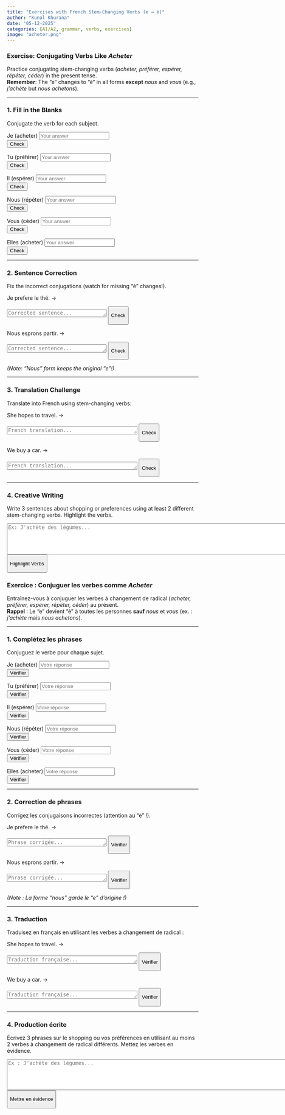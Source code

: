 ```yaml
---
title: "Exercises with French Stem-Changing Verbs (e → è)"
author: "Kunal Khurana"
date: "05-12-2025"
categories: [A1/A2, grammar, verbs, exercises]
image: "acheter.png"
---
```


:::: {.content-visible when-profile="english"}
### Exercise: Conjugating Verbs Like *Acheter*

Practice conjugating stem-changing verbs (*acheter, préférer, espérer, répéter, céder*) in the present tense.\
**Remember**: The "e" changes to "è" in all forms **except** *nous* and *vous* (e.g., *j'achète* but *nous achetons*).

------------------------------------------------------------------------

### 1. Fill in the Blanks

Conjugate the verb for each subject.

Je (acheter) <input type="text" placeholder="Your answer">\
<button onclick="revealAnswer(this, 'J\'achète un livre.')">Check</button>\

Tu (préférer) <input type="text" placeholder="Your answer">\
<button onclick="revealAnswer(this, 'Tu préfères le café.')">Check</button>\

Il (espérer) <input type="text" placeholder="Your answer">\
<button onclick="revealAnswer(this, 'Il espère gagner.')">Check</button>\

Nous (répéter) <input type="text" placeholder="Your answer">\
<button onclick="revealAnswer(this, 'Nous répétons la chanson.')">Check</button>\

Vous (céder) <input type="text" placeholder="Your answer">\
<button onclick="revealAnswer(this, 'Vous cédez la place.')">Check</button>\

Elles (acheter) <input type="text" placeholder="Your answer">\
<button onclick="revealAnswer(this, 'Elles achètent des fleurs.')">Check</button>\

```{=html}
<script>
function revealAnswer(button, correctAnswer) {
    const feedback = button.nextElementSibling.nextElementSibling;
    feedback.textContent = correctAnswer;
    feedback.style.color = "blue";
}
</script>
```

------------------------------------------------------------------------

### 2. Sentence Correction

Fix the incorrect conjugations (watch for missing "è" changes!).

Je prefere le thé. →

```{=html}
<textarea rows="1" cols="30" placeholder="Corrected sentence..."></textarea>
```

<button onclick="checkCorrection(this.previousElementSibling, &#39;Je préfère le thé.&#39;)">

Check

</button>

Nous esprons partir. →

```{=html}
<textarea rows="1" cols="30" placeholder="Corrected sentence..."></textarea>
```

<button onclick="checkCorrection(this.previousElementSibling, &#39;Nous espérons partir.&#39;)">

Check

</button>

*(Note: "Nous" form keeps the original "e"!)*

------------------------------------------------------------------------

### 3. Translation Challenge

Translate into French using stem-changing verbs:

She hopes to travel. →

```{=html}
<textarea rows="1" cols="40" placeholder="French translation..."></textarea>
```

<button onclick="checkTranslation(this.previousElementSibling, &#39;Elle espère voyager.&#39;)">

Check

</button>

We buy a car. →

```{=html}
<textarea rows="1" cols="40" placeholder="French translation..."></textarea>
```

<button onclick="checkTranslation(this.previousElementSibling, &#39;Nous achetons une voiture.&#39;)">

Check

</button>

------------------------------------------------------------------------

### 4. Creative Writing

Write 3 sentences about shopping or preferences using at least 2 different stem-changing verbs. Highlight the verbs.

```{=html}
<textarea rows="5" cols="100" placeholder="Ex: J'achète des légumes..."></textarea>
```

<button onclick="highlightStemChangeVerbs(this.previousElementSibling)">

Highlight Verbs

</button>

::: feedback
:::

```{=html}
<script>
function checkAnswer(input, correctAnswer) {
    const userAnswer = input.value.trim().toLowerCase();
    const feedback = input.nextElementSibling;
    if (userAnswer === correctAnswer) {
        feedback.textContent = "✓ Correct!";
        feedback.style.color = "green";
    } else if (userAnswer) {
        feedback.textContent = `✗ Try again. Hint: "${correctAnswer}"`;
        feedback.style.color = "red";
    } else {
        feedback.textContent = "";
    }
}

function checkCorrection(textareaElement, correctAnswer) {  
    const userText = textareaElement.value.trim();  
    const feedback = textareaElement.nextElementSibling.nextElementSibling;  
    if (userText === correctAnswer) {  
        feedback.textContent = "✓ Perfect!";  
        feedback.style.color = "green";  
    } else {  
        feedback.textContent = `✓ Suggested: "${correctAnswer}"`;  
        feedback.style.color = "blue";  
    }  
}  

function checkTranslation(textarea, correctAnswer) {
  const feedback = textarea.nextElementSibling.nextElementSibling;
  if (textarea.value.trim().toLowerCase() === correctAnswer.toLowerCase()) {
    feedback.textContent = "✓ Perfect!";
    feedback.style.color = "green";
  } else {
    feedback.textContent = `✓ Suggested: "${correctAnswer}"`;
    feedback.style.color = "blue";
  }
}

function highlightStemChangeVerbs(textareaElement) {  
    const verbs = ["acheter", "préférer", "espérer", "répéter", "céder"];  
    let text = textareaElement.value;  
    verbs.forEach(verb => {  
        const regex = new RegExp(`\\b${verb}\\b`, "gi");  
        text = text.replace(regex, `<span style="background-color: #FFD700">${verb}</span>`);  
    });  
    const feedback = textareaElement.nextElementSibling.nextElementSibling;  
    feedback.innerHTML = "<strong>Stem-changing verbs used:</strong><br>" + text;  
}  
</script>
```
::::

:::: {.content-visible when-profile="french"}
### Exercice : Conjuguer les verbes comme *Acheter*

Entraînez-vous à conjuguer les verbes à changement de radical (*acheter, préférer, espérer, répéter, céder*) au présent.\
**Rappel** : Le "e" devient "è" à toutes les personnes **sauf** *nous* et *vous* (ex. : *j’achète* mais *nous achetons*).

------------------------------------------------------------------------

### 1. Complétez les phrases

Conjuguez le verbe pour chaque sujet.

Je (acheter) <input type="text" placeholder="Votre réponse">\
<button onclick="revealAnswerFr(this, 'J\'achète un livre.')">Vérifier</button>\

Tu (préférer) <input type="text" placeholder="Votre réponse">\
<button onclick="revealAnswerFr(this, 'Tu préfères le café.')">Vérifier</button>\

Il (espérer) <input type="text" placeholder="Votre réponse">\
<button onclick="revealAnswerFr(this, 'Il espère gagner.')">Vérifier</button>\

Nous (répéter) <input type="text" placeholder="Votre réponse">\
<button onclick="revealAnswerFr(this, 'Nous répétons la chanson.')">Vérifier</button>\

Vous (céder) <input type="text" placeholder="Votre réponse">\
<button onclick="revealAnswerFr(this, 'Vous cédez la place.')">Vérifier</button>\

Elles (acheter) <input type="text" placeholder="Votre réponse">\
<button onclick="revealAnswerFr(this, 'Elles achètent des fleurs.')">Vérifier</button>\

```{=html}
<script>
function revealAnswerFr(button, correctAnswer) {
    const feedback = button.nextElementSibling.nextElementSibling;
    feedback.textContent = correctAnswer;
    feedback.style.color = "blue";
}
</script>
```

------------------------------------------------------------------------

### 2. Correction de phrases

Corrigez les conjugaisons incorrectes (attention au "è" !).

Je prefere le thé. →

```{=html}
<textarea rows="1" cols="30" placeholder="Phrase corrigée..."></textarea>
```

<button onclick="checkCorrectionFr(this.previousElementSibling, &#39;Je préfère le thé.&#39;)">

Vérifier

</button>

Nous esprons partir. →

```{=html}
<textarea rows="1" cols="30" placeholder="Phrase corrigée..."></textarea>
```

<button onclick="checkCorrectionFr(this.previousElementSibling, &#39;Nous espérons partir.&#39;)">

Vérifier

</button>

*(Note : La forme "nous" garde le "e" d’origine !)*

------------------------------------------------------------------------

### 3. Traduction

Traduisez en français en utilisant les verbes à changement de radical :

She hopes to travel. →

```{=html}
<textarea rows="1" cols="40" placeholder="Traduction française..."></textarea>
```

<button onclick="checkTranslationFr(this.previousElementSibling, &#39;Elle espère voyager.&#39;)">

Vérifier

</button>

We buy a car. →

```{=html}
<textarea rows="1" cols="40" placeholder="Traduction française..."></textarea>
```

<button onclick="checkTranslationFr(this.previousElementSibling, &#39;Nous achetons une voiture.&#39;)">

Vérifier

</button>

------------------------------------------------------------------------

### 4. Production écrite

Écrivez 3 phrases sur le shopping ou vos préférences en utilisant au moins 2 verbes à changement de radical différents. Mettez les verbes en évidence.

```{=html}
<textarea rows="5" cols="100" placeholder="Ex : J’achète des légumes..."></textarea>
```

<button onclick="highlightStemChangeVerbsFr(this.previousElementSibling)">

Mettre en évidence

</button>

::: feedback
:::

```{=html}
<script>
function checkCorrectionFr(textareaElement, correctAnswer) {  
    const userText = textareaElement.value.trim();  
    const feedback = textareaElement.nextElementSibling.nextElementSibling;  
    if (userText === correctAnswer) {  
        feedback.textContent = "✓ Parfait !";  
        feedback.style.color = "green";  
    } else {  
        feedback.textContent = `✓ Suggestion : "${correctAnswer}"`;  
        feedback.style.color = "blue";  
    }  
}

function checkTranslationFr(textarea, correctAnswer) {
  const feedback = textarea.nextElementSibling.nextElementSibling;
  if (textarea.value.trim().toLowerCase() === correctAnswer.toLowerCase()) {
    feedback.textContent = "✓ Parfait !";
    feedback.style.color = "green";
  } else {
    feedback.textContent = `✓ Suggestion : "${correctAnswer}"`;
    feedback.style.color = "blue";
  }
}

function highlightStemChangeVerbsFr(textareaElement) {  
    const verbs = ["acheter", "préférer", "espérer", "répéter", "céder"];  
    let text = textareaElement.value;  
    verbs.forEach(verb => {  
        const regex = new RegExp(`\\b${verb}\\b`, "gi");  
        text = text.replace(regex, `<span style="background-color: #FFD700">${verb}</span>`);  
    });  
    const feedback = textareaElement.nextElementSibling.nextElementSibling;  
    feedback.innerHTML = "<strong>Verbes à changement de radical utilisés :</strong><br>" + text;  
}
</script>
```
::::